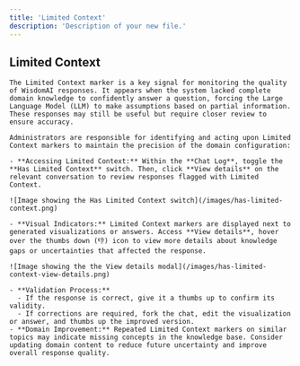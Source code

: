 ```yaml
---
title: 'Limited Context'
description: 'Description of your new file.'
---
```


## Limited Context

    The Limited Context marker is a key signal for monitoring the quality of WisdomAI responses. It appears when the system lacked complete domain knowledge to confidently answer a question, forcing the Large Language Model (LLM) to make assumptions based on partial information. These responses may still be useful but require closer review to ensure accuracy.

    Administrators are responsible for identifying and acting upon Limited Context markers to maintain the precision of the domain configuration:

    - **Accessing Limited Context:** Within the **Chat Log**, toggle the **Has Limited Context** switch. Then, click **View details** on the relevant conversation to review responses flagged with Limited Context.

    ![Image showing the Has Limited Context switch](/images/has-limited-context.png)

    - **Visual Indicators:** Limited Context markers are displayed next to generated visualizations or answers. Access **View details**, hover over the thumbs down (👎) icon to view more details about knowledge gaps or uncertainties that affected the response. 

    ![Image showing the the View details modal](/images/has-limited-context-view-details.png)

    - **Validation Process:**
      - If the response is correct, give it a thumbs up to confirm its validity.
      - If corrections are required, fork the chat, edit the visualization or answer, and thumbs up the improved version.
    - **Domain Improvement:** Repeated Limited Context markers on similar topics may indicate missing concepts in the knowledge base. Consider updating domain content to reduce future uncertainty and improve overall response quality.
